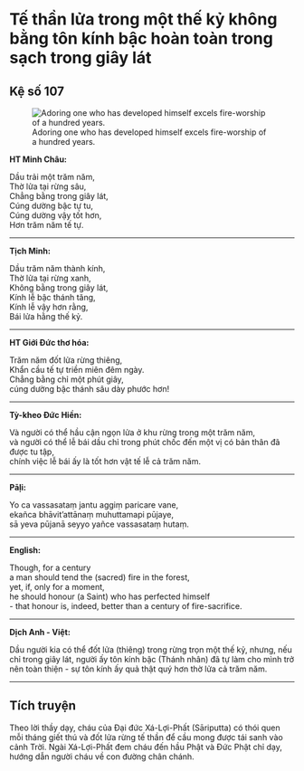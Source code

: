 # Tế thần lửa trong một thế kỷ không bằng tôn kính bậc hoàn toàn trong sạch trong giây lát {- #ton-kinh-bac-hoan-toan-trong-sach-hon-te-than-lua}

## Kệ số 107 {- #ke-so-107}

![Adoring one who has developed himself excels fire-worship of a hundred years.](images/kinh-phap-cu-ke-so-107-dhammapada-verse-107.jpg){fig-align="center" .lightbox}

**HT Minh Châu:**

Dầu trải một trăm năm,  
Thờ lửa tại rừng sâu,  
Chẳng bằng trong giây lát,  
Cúng dường bậc tự tu,  
Cúng dường vậy tốt hơn,  
Hơn trăm năm tế tự.  

<hr class="divider">

**Tịch Minh:**

Dầu trăm năm thành kính,  
Thờ lửa tại rừng xanh,  
Không bằng trong giây lát,  
Kính lễ bậc thánh tăng,  
Kính lễ vậy hơn rằng,  
Bái lửa hằng thế kỷ.  

<hr class="divider">

**HT Giới Đức thơ hóa:**

Trăm năm đốt lửa rừng thiêng,  
Khẩn cầu tế tự triền miên đêm ngày.  
Chẳng bằng chỉ một phút giây,  
cúng dường bậc thánh sâu dày phước hơn!  

<hr class="divider">

**Tỳ-kheo Đức Hiền:**

Và người có thể hầu cận ngọn lửa ở khu rừng trong một trăm năm,  
và người có thể lễ bái dầu chỉ trong phút chốc đến một vị có bản thân đã được tu tập,  
chính việc lễ bái ấy là tốt hơn vật tế lễ cả trăm năm.  

<hr class="divider">

**Pāḷi:**

Yo ca vassasataṃ jantu aggiṃ paricare vane,  
ekañca bhāvit'attānaṃ muhuttamapi pūjaye,  
sā yeva pūjanā seyyo yañce vassasataṃ hutaṃ.  

<hr class="divider">

**English:**

Though, for a century  
a man should tend the (sacred) fire in the forest,  
yet, if, only for a moment,  
he should honour (a Saint) who has perfected himself  
- that honour is, indeed, better than a century of fire-sacrifice.  

<hr class="divider">

**Dịch Anh - Việt:**

Dầu người kia có thể đốt lửa (thiêng) trong rừng trọn một thế kỷ, nhưng, nếu chỉ trong giây lát, người ấy tôn kính bậc (Thánh nhân) đã tự làm cho mình trở nên toàn thiện - sự tôn kính ấy quả thật quý hơn thờ lửa cả trăm năm.  

<hr class="divider">

## Tích truyện {- #tich-truyen}

Theo lời thầy dạy, cháu của Ðại đức Xá-Lợi-Phất (Sāriputta) có thói quen mỗi tháng giết thú và đốt lửa rừng tế thần để cầu mong được tái sanh vào cảnh Trời. Ngài Xá-Lợi-Phất đem cháu đến hầu Phật và Ðức Phật chỉ dạy, hướng dẫn người cháu về con đường chân chánh.